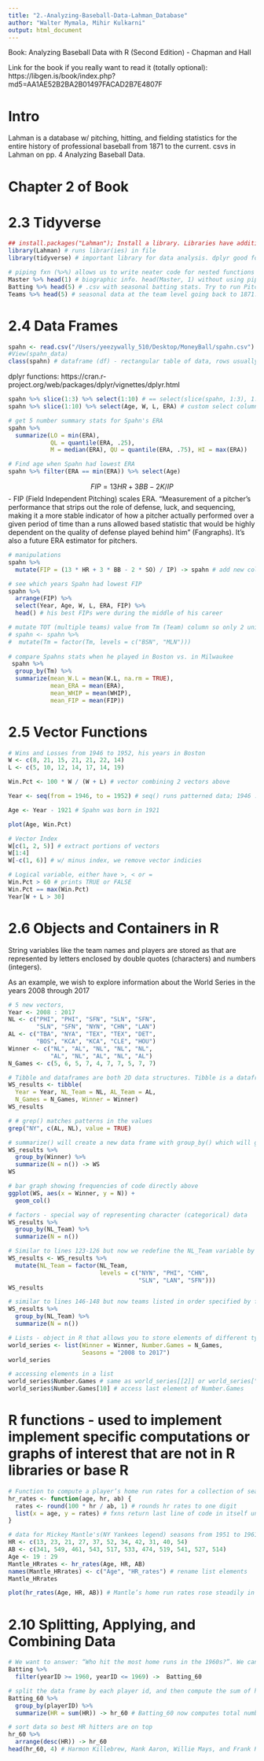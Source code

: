 ```yaml
---
title: "2.-Analyzing-Baseball-Data-Lahman_Database"
author: "Walter Mymala, Mihir Kulkarni"
output: html_document
---
```


Book: Analyzing Baseball Data with R (Second Edition) - Chapman and Hall

Link for the book if you really want to read it (totally optional): https://libgen.is/book/index.php?md5=AA1AE52B2BA2B01497FACAD2B7E4807F

# Intro

Lahman is a database w/ pitching, hitting, and fielding statistics for the entire history of professional baseball from 1871 to the current. csvs in Lahman on pp. 4 Analyzing Baseball Data.

# Chapter 2 of Book 

# 2.3 Tidyverse

```r
## install.packages("Lahman"); Install a library. Libraries have additional fxns and tricks that regular R cannot run
library(Lahman) # runs librar(ies) in file
library(tidyverse) # important library for data analysis. dplyr good for extracting data and ggplot good for visualizing observations
```

```r
# piping fxn (%>%) allows us to write neater code for nested functions
Master %>% head(1) # biographic info. head(Master, 1) without using piping fxn
Batting %>% head(5) # .csv with seasonal batting stats. Try to run Pitching .csv and Fielding .csv on your own
Teams %>% head(5) # seasonal data at the team level going back to 1871.
```

# 2.4 Data Frames

```r
spahn <- read.csv("/Users/yeezywally_510/Desktop/MoneyBall/spahn.csv") # read dataset
#View(spahn_data)
class(spahn) # dataframe (df) - rectangular table of data, rows usually correspond to different observations, and columns of the table correspond to different variables collected on the observations.
```

dplyr functions: https://cran.r-project.org/web/packages/dplyr/vignettes/dplyr.html
```r
spahn %>% slice(1:3) %>% select(1:10) # == select(slice(spahn, 1:3), 1:10); shows first three rows and columns 1 though 10 of spahn df
spahn %>% slice(1:10) %>% select(Age, W, L, ERA) # custom select columns 
```

```r
# get 5 number summary stats for Spahn's ERA
spahn %>%
  summarize(LO = min(ERA),
            QL = quantile(ERA, .25),
            M = median(ERA), QU = quantile(ERA, .75), HI = max(ERA))

# Find age when Spahn had lowest ERA
spahn %>% filter(ERA == min(ERA)) %>% select(Age)
```

$$FIP = {13HR+3BB-2K}/IP$$ - FIP (Field Independent Pitching) scales ERA. "Measurement of a pitcher’s performance that strips out the role of defense, luck, and sequencing, making it a more stable indicator of how a pitcher actually performed over a given period of time than a runs allowed based statistic that would be highly dependent on the quality of defense played behind him" (Fangraphs). It's also a future ERA estimator for pitchers.
```r
# manipulations
spahn %>%
  mutate(FIP = (13 * HR + 3 * BB - 2 * SO) / IP) -> spahn # add new column variable to df with mutate()

# see which years Spahn had lowest FIP
spahn %>%
  arrange(FIP) %>%
  select(Year, Age, W, L, ERA, FIP) %>%
  head() # his best FIPs were during the middle of his career

# mutate TOT (multiple teams) value from Tm (Team) column so only 2 unique values (factors) in the column 
# spahn <- spahn %>%
#  mutate(Tm = factor(Tm, levels = c("BSN", "MLN")))
 
# compare Spahns stats when he played in Boston vs. in Milwaukee
 spahn %>%
  group_by(Tm) %>%
  summarize(mean_W.L = mean(W.L, na.rm = TRUE),
            mean_ERA = mean(ERA),
            mean_WHIP = mean(WHIP),
            mean_FIP = mean(FIP))
```

# 2.5 Vector Functions

```r
# Wins and Losses from 1946 to 1952, his years in Boston
W <- c(8, 21, 15, 21, 21, 22, 14)
L <- c(5, 10, 12, 14, 17, 14, 19)

Win.Pct <- 100 * W / (W + L) # vector combining 2 vectors above

Year <- seq(from = 1946, to = 1952) # seq() runs patterned data; 1946 : 1952 is also valid

Age <- Year - 1921 # Spahn was born in 1921

plot(Age, Win.Pct) 
```

```r
# Vector Index
W[c(1, 2, 5)] # extract portions of vectors
W[1:4]
W[-c(1, 6)] # w/ minus index, we remove vector indicies

# Logical variable, either have >, < or =
Win.Pct > 60 # prints TRUE or FALSE
Win.Pct == max(Win.Pct)
Year[W + L > 30]
```

# 2.6 Objects and Containers in R

String variables like the team names and players are stored as that are represented by letters enclosed by double quotes (characters) and numbers (integers). 

As an example, we wish to explore information about the World Series in the years 2008 through 2017
```r
# 5 new vectors, 
Year <- 2008 : 2017 
NL <- c("PHI", "PHI", "SFN", "SLN", "SFN",
        "SLN", "SFN", "NYN", "CHN", "LAN")
AL <- c("TBA", "NYA", "TEX", "TEX", "DET",
        "BOS", "KCA", "KCA", "CLE", "HOU")
Winner <- c("NL", "AL", "NL", "NL", "NL",
            "AL", "NL", "AL", "NL", "AL")
N_Games <- c(5, 6, 5, 7, 4, 7, 7, 5, 7, 7)

# Tibble and dataframes are both 2D data structures. Tibble is a dataframe that makes using tidyverse easier and loads data faster than df
WS_results <- tibble(
  Year = Year, NL_Team = NL, AL_Team = AL,
  N_Games = N_Games, Winner = Winner)
WS_results
```

```r
# # grep() matches patterns in the values
grep("NY", c(AL, NL), value = TRUE) 

# summarize() will create a new data frame with group_by() which will group the data frame for each World Series league winner (variable Winner). We count the rows by use of the n() function.
WS_results %>%
  group_by(Winner) %>%
  summarize(N = n()) -> WS
WS

# bar graph showing frequencies of code directly above
ggplot(WS, aes(x = Winner, y = N)) +
  geom_col()
```

```r
# factors - special way of representing character (categorical) data
WS_results %>%
  group_by(NL_Team) %>%
  summarize(N = n())

# Similar to lines 123-126 but now we redefine the NL_Team variable by making NL_Team values into factors. Factors help the data not be put into alphabetical order and can omit values that are not part of the levels into an NA value
WS_results <- WS_results %>%
  mutate(NL_Team = factor(NL_Team,
                          levels = c("NYN", "PHI", "CHN",
                                     "SLN", "LAN", "SFN")))
WS_results

# similar to lines 146-148 but now teams listed in order specified by factor()
WS_results %>%
  group_by(NL_Team) %>%
  summarize(N = n())
```

```r
# Lists - object in R that allows you to store elements of different types like integers, characters, even other vectors 
world_series <- list(Winner = Winner, Number.Games = N_Games,
                     Seasons = "2008 to 2017")
world_series

# accessing elements in a list
world_series$Number.Games # same as world_series[[2]] or world_series["Number.Games"]
world_series$Number.Games[10] # access last element of Number.Games
```

# R functions - used to implement implement specific computations or graphs of interest that are not in R libraries or base R
```r
# Function to compute a player’s home run rates for a collection of seasons; returns a list. One inputs a vector age of player ages, a vector hr of home run counts, and a vector ab of at-bats
hr_rates <- function(age, hr, ab) {
  rates <- round(100 * hr / ab, 1) # rounds hr rates to one digit
  list(x = age, y = rates) # fxns return last line of code in itself unless return command is used
}

# data for Mickey Mantle's(NY Yankees legend) seasons from 1951 to 1961
HR <- c(13, 23, 21, 27, 37, 52, 34, 42, 31, 40, 54)
AB <- c(341, 549, 461, 543, 517, 533, 474, 519, 541, 527, 514)
Age <- 19 : 29
Mantle_HRrates <- hr_rates(Age, HR, AB)
names(Mantle_HRrates) <- c("Age", "HR_rates") # rename list elements
Mantle_HRrates

plot(hr_rates(Age, HR, AB)) # Mantle’s home run rates rose steadily in the first six seasons
```

# 2.10 Splitting, Applying, and Combining Data
```r
# We want to answer: “Who hit the most home runs in the 1960s?”. We can filter out data to only include the 1960s
Batting %>%
  filter(yearID >= 1960, yearID <= 1969) ->  Batting_60 

# split the data frame by each player id, and then compute the sum of home runs for each player
Batting_60 %>%
  group_by(playerID) %>%
  summarize(HR = sum(HR)) -> hr_60 # Batting_60 now computes total number of home runs for each player in the data frame

# sort data so best HR hitters are on top
hr_60 %>%
  arrange(desc(HR)) -> hr_60
head(hr_60, 4) # Harmon Killebrew, Hank Aaron, Willie Mays, and Frank Robinson were the top HR hitters in the 1960s
```



